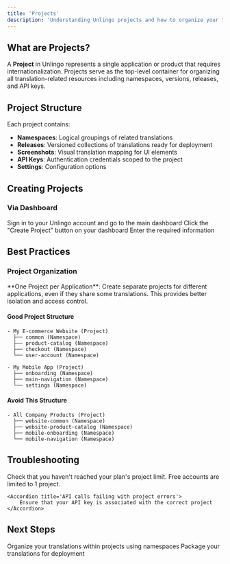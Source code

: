 ```yaml
---
title: 'Projects'
description: 'Understanding Unlingo projects and how to organize your translations'
---
```


## What are Projects?

A **Project** in Unlingo represents a single application or product that requires internationalization. Projects serve as the top-level container for organizing all translation-related resources including namespaces, versions, releases, and API keys.

## Project Structure

Each project contains:

- **Namespaces**: Logical groupings of related translations
- **Releases**: Versioned collections of translations ready for deployment
- **Screenshots**: Visual translation mapping for UI elements
- **API Keys**: Authentication credentials scoped to the project
- **Settings**: Configuration options

## Creating Projects

### Via Dashboard

<Steps>
    <Step title='Navigate to Dashboard'>Sign in to your Unlingo account and go to the main dashboard</Step>
    <Step title='Click Create Project'>Click the "Create Project" button on your dashboard</Step>
    <Step title='Fill Project Details'>Enter the required information</Step>
</Steps>

## Best Practices

### Project Organization

<Tip>
    **One Project per Application**: Create separate projects for different applications, even if they share some
    translations. This provides better isolation and access control.
</Tip>

#### Good Project Structure

```
- My E-commerce Website (Project)
  ├── common (Namespace)
  ├── product-catalog (Namespace)
  ├── checkout (Namespace)
  └── user-account (Namespace)

- My Mobile App (Project)
  ├── onboarding (Namespace)
  ├── main-navigation (Namespace)
  └── settings (Namespace)
```

#### Avoid This Structure

```
- All Company Products (Project)
  ├── website-common (Namespace)
  ├── website-product-catalog (Namespace)
  ├── mobile-onboarding (Namespace)
  └── mobile-navigation (Namespace)
```

## Troubleshooting

<AccordionGroup>
    <Accordion title='Cannot create project'>
        Check that you haven't reached your plan's project limit. Free accounts are limited to 1 project.
    </Accordion>

    <Accordion title='API calls failing with project errors'>
        Ensure that your API key is associated with the correct project
    </Accordion>

</AccordionGroup>

## Next Steps

<CardGroup cols={2}>
    <Card title='Namespaces' icon='folder' href='/concepts/namespaces'>
        Organize your translations within projects using namespaces
    </Card>
    <Card title='Releases' icon='rocket' href='/concepts/releases'>
        Package your translations for deployment
    </Card>
</CardGroup>

